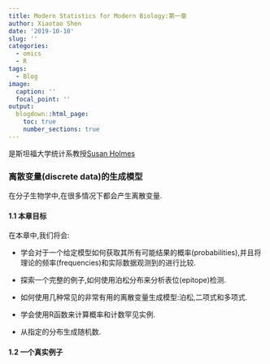---
title: Modern Statistics for Modern Biology:第一章
author: Xiaotao Shen
date: '2019-10-10'
slug: ''
categories:
  - omics
  - R
tags:
  - Blog
image:
  caption: ''
  focal_point: ''
output:
  blogdown::html_page:
    toc: true
    number_sections: true
---

是斯坦福大学统计系教授[Susan Holmes]()

### 离散变量(discrete data)的生成模型     
  

在分子生物学中,在很多情况下都会产生离散变量.

#### 1.1 本章目标     
  

在本章中,我们将会:

* 学会对于一个给定模型如何获取其所有可能结果的概率(probabilities),并且将理论的频率(frequencies)和实际数据观测到的进行比较.

* 探索一个完整的例子,如何使用泊松分布来分析表位(epitope)检测.

* 如何使用几种常见的非常有用的离散变量生成模型:泊松,二项式和多项式.

* 学会使用R函数来计算概率和计数罕见实例.

* 从指定的分布生成随机数.

#### 1.2 一个真实例子


 

